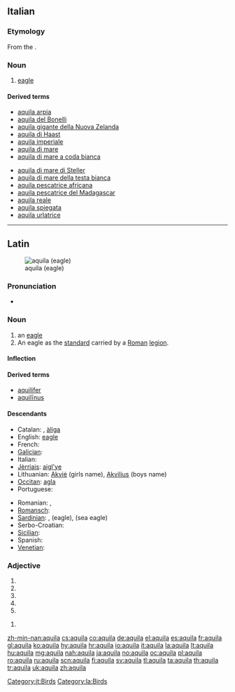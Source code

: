 {{also|Aquila}}
==Italian==

===Etymology===
From the {{etyl|la|it}} {{term|aquila|lang=la}}.

===Noun===
{{it-noun|aquil|f|a|e}}

# [[eagle]]

====Derived terms====
{{top2}}
* [[aquila arpia]]
* [[aquila del Bonelli]]
* [[aquila gigante della Nuova Zelanda]]
* [[aquila di Haast]]
* [[aquila imperiale]]
* [[aquila di mare]]
* [[aquila di mare a coda bianca]]
{{mid2}}
* [[aquila di mare di Steller]]
* [[aquila di mare della testa bianca]]
* [[aquila pescatrice africana]]
* [[aquila pescatrice del Madagascar]]
* [[aquila reale]]
* [[aquila spiegata]]
* [[aquila urlatrice]]
{{bottom}}

[[Category:it:Birds]]
----

==Latin==
[[File:Bonelli's Eagle I IMG 3234.jpg|thumb|aquila (eagle)]]

===Pronunciation===
* {{a|Classical}} {{IPA|/ˈa.kʷi.la/|lang=la}}

===Noun===
{{la-noun|aquila|aquilae|aquilae|f|first}}

# an [[eagle]]
# An eagle as the [[standard]] carried by a [[Roman]] [[legion]].

====Inflection====
{{la-decl-1st|aquil}}

====Derived terms====
* [[aquilifer]]
* [[aquilinus|aquilīnus]]

====Descendants====
{{top2}}
* Catalan: {{l|ca|àguila}}, [[àliga]]
* English: [[eagle]]
* French: {{l|fr|aigle}}
* [[Galician]]: {{l|gl|aguia}}
* Italian: {{l|it|aquila}}
* [[Jèrriais]]: [[aigl'ye]]
* Lithuanian: [[Akviė]] (girls name), [[Akvilius]] (boys name)
* [[Occitan]]: [[agla]]
* Portuguese: {{l|pt|águia}}
{{mid2}}
* Romanian: {{l|ro|aceră}}, {{l|ro|acvilă}}
* [[Romansch]]: {{l|rm|evla}}
* [[Sardinian]]: {{l|sc|àbbila}}, {{l|sc|àchili}} (eagle), {{l|sc|achiliera}} (sea eagle)
* Serbo-Croatian: {{l|sh|akvila|ȃkvila}}
* [[Sicilian]]: {{l|scn|àcula}}
* Spanish: {{l|es|águila}}
* [[Venetian]]: {{l|vec|àquiła}}
{{bottom}}

===Adjective===
{{la-adj-form|aquila}}

# {{inflection of|aquilus||nom|f|s|lang=la}}
# {{inflection of|aquilus||nom|n|p|lang=la}}
# {{inflection of|aquilus||acc|n|p|lang=la}}
# {{inflection of|aquilus||voc|f|s|lang=la}}
# {{inflection of|aquilus||voc|n|p|lang=la}}

{{la-adj-form|aquilā}}

# {{inflection of|aquilus||abl|f|s|lang=la}}

[[Category:la:Birds]]

[[zh-min-nan:aquila]]
[[cs:aquila]]
[[co:aquila]]
[[de:aquila]]
[[el:aquila]]
[[es:aquila]]
[[fr:aquila]]
[[gl:aquila]]
[[ko:aquila]]
[[hy:aquila]]
[[hr:aquila]]
[[io:aquila]]
[[it:aquila]]
[[la:aquila]]
[[lt:aquila]]
[[hu:aquila]]
[[mg:aquila]]
[[nah:aquila]]
[[ja:aquila]]
[[no:aquila]]
[[oc:aquila]]
[[pl:aquila]]
[[ro:aquila]]
[[ru:aquila]]
[[scn:aquila]]
[[fi:aquila]]
[[sv:aquila]]
[[tl:aquila]]
[[ta:aquila]]
[[th:aquila]]
[[tr:aquila]]
[[uk:aquila]]
[[zh:aquila]]